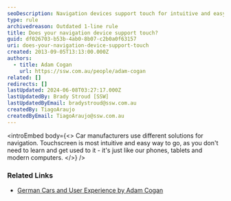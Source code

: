 ```yaml
---
seoDescription: Navigation devices support touch for intuitive and easy navigation experiences.
type: rule
archivedreason: Outdated 1-line rule
title: Does your navigation device support touch?
guid: df026703-b53b-4ab0-8b07-c2b0a0f63157
uri: does-your-navigation-device-support-touch
created: 2013-09-05T13:13:00.000Z
authors:
  - title: Adam Cogan
    url: https://ssw.com.au/people/adam-cogan
related: []
redirects: []
lastUpdated: 2024-06-08T03:27:17.000Z
lastUpdatedBy: Brady Stroud [SSW]
lastUpdatedByEmail: bradystroud@ssw.com.au
createdBy: TiagoAraujo
createdByEmail: TiagoAraujo@ssw.com.au
---
```


<introEmbed
  body={<>
Car manufacturers use different solutions for navigation. Touchscreen is most intuitive and easy way to go, as you don't need to learn and get used to it - it's just like our phones, tablets and modern computers.
  </>}
/>
### Related Links

- [German Cars and User Experience by Adam Cogan](http://adamcogan.com/2012/08/13/german-cars-and-user-experience/)
